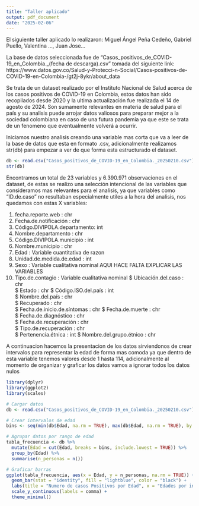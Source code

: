 ```yaml
---
title: "Taller aplicado"
output: pdf_document
date: "2025-02-06"
---
```


El siguiente taller aplicado lo realizaron: Miguel Ángel Peña Cedeño, Gabriel Puello, Valentina ..., Juan Jose...

La base de datos seleccionada fue de "Casos_positivos_de_COVID-19_en_Colombia._(fecha de descarga).csv" tomada del siguiente link: https://www.datos.gov.co/Salud-y-Protecci-n-Social/Casos-positivos-de-COVID-19-en-Colombia-/gt2j-8ykr/about_data

Se trata de un dataset realizado por el Instituto Nacional de Salud acerca de los casos positivos de COVID-19 en Colombia, estos datos han sido recopilados desde 2020 y la ultima actualización fue realizada el 14 de agosto de 2024. Son sumamente relevantes en materia de salud para el país y su analisis puede arrojar datos valiosos para preparar mejor a la sociedad colombiana en caso de una futura pandemia ya que este se trata de un fenomeno que eventualmente volverá a ocurrir.

Iniciamos nuestro analisis creando una variable mas corta que va a leer de la base de datos que esta en formato .csv, adicionalmente realizamos str(db) para empezar a ver de que forma esta estructurado el dataset.

```r
db <- read.csv("Casos_positivos_de_COVID-19_en_Colombia._20250210.csv")
str(db)
```

Encontramos un total de 23 variables y 6.390.971 observaciones en el dataset, de estas se realizo una selección intencional de las variables que consideramos mas relevantes para el analisis, ya que variables como "ID.de.caso" no resultaban especialmente utiles a la hora del analisis, nos quedamos con estas X variables:

 1. fecha.reporte.web           : chr  
 3. Fecha.de.notificación       : chr  
 4. Código.DIVIPOLA.departamento: int  
 5. Nombre.departamento         : chr  
 6. Código.DIVIPOLA.municipio   : int 
 7. Nombre.municipio            : chr  
 8.  Edad                      : Variable cuantitativa de razon
 9. Unidad.de.medida.de.edad    : int  
 10. Sexo                      : Variable cualitativa nominal              AQUI HACE FALTA EXPLICAR LAS VARIABLES
 11. Tipo.de.contagio          : Variable cualitativa nominal 
 $ Ubicación.del.caso          : chr  
 $ Estado                      : chr 
 $ Código.ISO.del.país         : int  
 $ Nombre.del.país             : chr  
 $ Recuperado                  : chr  
 $ Fecha.de.inicio.de.síntomas : chr 
 $ Fecha.de.muerte             : chr  
 $ Fecha.de.diagnóstico        : chr  
 $ Fecha.de.recuperación       : chr  
 $ Tipo.de.recuperación        : chr  
 $ Pertenencia.étnica          : int 
 $ Nombre.del.grupo.étnico     : chr  
 

A continuacion hacemos la presentacion de los datos sirviendonos de crear intervalos para representar la edad de forma mas comoda ya que dentro de esta variable tenemos valores desde 1 hasta 114, adicionalmente al momento de organizar y graficar los datos vamos a ignorar todos los datos nulos


```r
library(dplyr)
library(ggplot2)
library(scales)

# Cargar datos
db <- read.csv("Casos_positivos_de_COVID-19_en_Colombia._20250210.csv")

# Crear intervalos de edad
bins <- seq(min(db$Edad, na.rm = TRUE), max(db$Edad, na.rm = TRUE), by = 10)

# Agrupar datos por rango de edad
tabla_frecuencia <- db %>%
  mutate(Edad = cut(Edad, breaks = bins, include.lowest = TRUE)) %>%
  group_by(Edad) %>%
  summarise(n_personas = n())

# Graficar barras
ggplot(tabla_frecuencia, aes(x = Edad, y = n_personas, na.rm = TRUE)) +
  geom_bar(stat = "identity", fill = "lightblue", color = "black") +
  labs(title = "Numero de casos Positivos por Edad", x = "Edades por intervalos de 10 años", y = "Cantidad de Personas") +
  scale_y_continuous(labels = comma) +
  theme_minimal()
```





